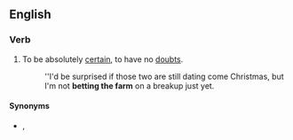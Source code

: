 ==English==

===Verb===
{{head|en|verb|head=[[bet]] [[the]] [[farm]]}}

# {{label|en|idiomatic}} To be absolutely [[certain]], to have no [[doubt]]s.
#: ''I'd be surprised if those two are still dating come Christmas, but I'm not '''betting the farm''' on a breakup just yet.

====Synonyms====
* {{l|en|bet one's bottom dollar}}, {{l|en|bet one's boots}}